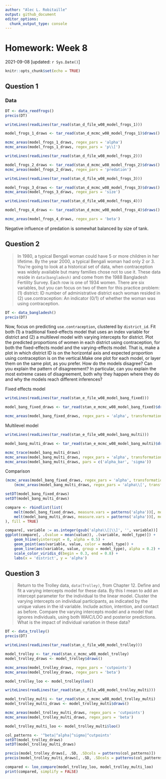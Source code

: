 ```yaml
---
author: "Alec L. Robitaille"
output: github_document
editor_options: 
  chunk_output_type: console
---
```


# Homework: Week 8
2021-09-08 [updated: `r Sys.Date()`]

```r
knitr::opts_chunk$set(echo = TRUE)
```


## Question 1

### Data
```r
DT <- data_reedfrogs()
precis(DT)
```


```r
writeLines(readLines(tar_read(stan_d_file_w08_model_frogs_1)))
```

```r
model_frogs_1_draws <- tar_read(stan_d_mcmc_w08_model_frogs_1)$draws()

mcmc_areas(model_frogs_1_draws, regex_pars = 'alpha')
mcmc_areas(model_frogs_1_draws, regex_pars = 'p\\[')
```

```r
writeLines(readLines(tar_read(stan_d_file_w08_model_frogs_2)))
```

```r
model_frogs_2_draws <- tar_read(stan_d_mcmc_w08_model_frogs_2)$draws()
mcmc_areas(model_frogs_2_draws, regex_pars = 'predation')
```

```r
writeLines(readLines(tar_read(stan_d_file_w08_model_frogs_3)))
```

```r
model_frogs_3_draws <- tar_read(stan_d_mcmc_w08_model_frogs_3)$draws()
mcmc_areas(model_frogs_3_draws, regex_pars = 'size')
```


```r
writeLines(readLines(tar_read(stan_d_file_w08_model_frogs_4)))
```

```r
model_frogs_4_draws <- tar_read(stan_d_mcmc_w08_model_frogs_4)$draws()

mcmc_areas(model_frogs_4_draws, regex_pars = 'beta')
```

Negative influence of predation is somewhat balanced by size of tank. 


<!-- TODO use AIC -->


## Question 2

> In 1980, a typical Bengali woman could have 5 or more children in her
lifetime. By the year 2000, a typical Bengali woman had only 2 or 3. You’re
going to look at a historical set of data, when contraception was widely
available but many families chose not to use it. These data reside in
`data(bangladesh)` and come from the 1988 Bangladesh Fertility Survey. Each row
is one of 1934 women. There are six variables, but you can focus on two of them
for this practice problem: (1) district: ID number of administrative district
each woman resided in (2) use.contraception: An indicator (0/1) of whether the
woman was using contraception. 

```r
DT <- data_bangladesh()
precis(DT)
```

Now, focus on predicting `use.contraception`, clustered by `district_id`. Fit
both (1) a traditional fixed-effects model that uses an index variable for
district and (2) a multilevel model with varying intercepts for district. Plot
the predicted proportions of women in each district using contraception, for
both the fixed-effects model and the varying-effects model. That is, make a plot
in which district ID is on the horizontal axis and expected proportion using
contraception is on the vertical.Make one plot for each model, or layer them on
the same plot, as you prefer. How do the models disagree? Can you explain the
pattern of disagreement? In particular, can you explain the most extreme cases
of disagreement, both why they happen where they do and why the models reach
different inferences?


Fixed effects model

```r
writeLines(readLines(tar_read(stan_e_file_w08_model_bang_fixed)))
```

```r
model_bang_fixed_draws <- tar_read(stan_e_mcmc_w08_model_bang_fixed)$draws()

mcmc_areas(model_bang_fixed_draws, regex_pars = 'alpha', transformations = inv.logit)
```

Multilevel  model

```r
writeLines(readLines(tar_read(stan_e_file_w08_model_bang_multi)))
```

```r
model_bang_multi_draws <- tar_read(stan_e_mcmc_w08_model_bang_multi)$draws()

mcmc_trace(model_bang_multi_draws)
mcmc_areas(model_bang_multi_draws, regex_pars = 'alpha', transformations = inv.logit)
mcmc_areas(model_bang_multi_draws, pars = c('alpha_bar', 'sigma'))
```


Comparison

```r
(mcmc_areas(model_bang_fixed_draws, regex_pars = 'alpha', transformations = inv.logit) + labs(title = 'fixed')) + 
	(mcmc_areas(model_bang_multi_draws, regex_pars = 'alpha\\[', transformations = inv.logit) + labs(title = 'multilevel'))

setDT(model_bang_fixed_draws)
setDT(model_bang_multi_draws)

compare <- rbindlist(list(
	melt(model_bang_fixed_draws, measure.vars = patterns('alpha'))[, model_type := 'fixed'],
	melt(model_bang_multi_draws, measure.vars = patterns('alpha'))[, model_type := 'multilevel']
), fill = TRUE)

compare[, variable := as.integer(gsub('alpha\\[|\\]', '', variable))]
ggplot(compare[, .(value = mean(value)), .(variable, model_type)]) + 
	geom_hline(yintercept = 0, alpha = 0.5) + 
	geom_point(aes(variable, value, color = model_type)) +
	geom_line(aes(variable, value, group = model_type), alpha = 0.2) +
	scale_color_viridis_d(begin = 0.3, end = 0.8) + 
	labs(x = 'district', y = 'alpha')
```



## Question 3

> Return to the Trolley data, `data(Trolley)`, from Chapter 12. Define and fit a
varying intercepts model for these data. By this I mean to add an intercept
parameter for the individual to the linear model. Cluster the varying intercepts
on individual participants, as indicated by the unique values in the id
variable. Include action, intention, and contact as before. Compare the varying
intercepts model and a model that ignores individuals, using both WAIC/LOO and
posterior predictions. What is the impact of individual variation in these data?

```r
DT <- data_trolley()
precis(DT)
```

```r
writeLines(readLines(tar_read(stan_c_file_w08_model_trolley)))
```


```r
model_trolley <- tar_read(stan_c_mcmc_w08_model_trolley)
model_trolley_draws <- model_trolley$draws()

mcmc_areas(model_trolley_draws, regex_pars = 'cutpoints')
mcmc_areas(model_trolley_draws, regex_pars = 'beta')

model_trolley_loo <- model_trolley$loo()
```



```r
writeLines(readLines(tar_read(stan_c_file_w08_model_trolley_multi)))
```

```r
model_trolley_multi <- tar_read(stan_c_mcmc_w08_model_trolley_multi)
model_trolley_multi_draws <- model_trolley_multi$draws()

mcmc_areas(model_trolley_multi_draws, regex_pars = 'cutpoints')
mcmc_areas(model_trolley_multi_draws, regex_pars = 'beta')

model_trolley_multi_loo <- model_trolley_multi$loo()
```

```r
col_patterns <- '^beta|^alpha|^sigma|^cutpoints'
setDT(model_trolley_draws)
setDT(model_trolley_multi_draws)

precis(model_trolley_draws[, .SD, .SDcols = patterns(col_patterns)])
precis(model_trolley_multi_draws[, .SD, .SDcols = patterns(col_patterns)])

compared <- loo_compare(model_trolley_loo, model_trolley_multi_loo)
print(compared, simplify = FALSE)
```
